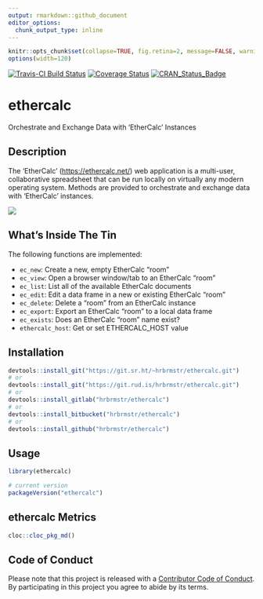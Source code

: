 ```yaml
---
output: rmarkdown::github_document
editor_options: 
  chunk_output_type: inline
---
```

```r
knitr::opts_chunk$set(collapse=TRUE, fig.retina=2, message=FALSE, warning=FALSE)
options(width=120)
```

[![Travis-CI Build Status](https://travis-ci.org/hrbrmstr/ethercalc.svg?branch=master)](https://travis-ci.org/hrbrmstr/ethercalc) 
[![Coverage Status](https://codecov.io/gh/hrbrmstr/ethercalc/branch/master/graph/badge.svg)](https://codecov.io/gh/hrbrmstr/ethercalc)
[![CRAN_Status_Badge](https://www.r-pkg.org/badges/version/ethercalc)](https://cran.r-project.org/package=ethercalc)

# ethercalc

Orchestrate and Exchange Data with 'EtherCalc' Instances

## Description

The 'EtherCalc' (<https://ethercalc.net/>) web application is a multi-user, 
collaborative spreadsheet that can be run locally on virtually any modern operating system. Methods are provided to orchestrate and exchange data with 'EtherCalc' instances.

![](man/figures/ethercalc-example.gif)

## What's Inside The Tin

The following functions are implemented:

- `ec_new`:	Create a new, empty EtherCalc "room"
- `ec_view`:	Open a browser window/tab to an EtherCalc "room"
- `ec_list`:	List all of the available EtherCalc documents
- `ec_edit`:	Edit a data frame in a new or existing EtherCalc "room"
- `ec_delete`:	Delete a "room" from an EtherCalc instance
- `ec_export`:	Export an EtherCalc "room" to a local data frame
- `ec_exists`:	Does an EtherCalc "room" name exist?
- `ethercalc_host`:	Get or set ETHERCALC_HOST value

## Installation

```r
devtools::install_git("https://git.sr.ht/~hrbrmstr/ethercalc.git")
# or
devtools::install_git("https://git.rud.is/hrbrmstr/ethercalc.git")
# or
devtools::install_gitlab("hrbrmstr/ethercalc")
# or
devtools::install_bitbucket("hrbrmstr/ethercalc")
# or
devtools::install_github("hrbrmstr/ethercalc")
```

## Usage

```r
library(ethercalc)

# current version
packageVersion("ethercalc")

```

## ethercalc Metrics

```r
cloc::cloc_pkg_md()
```

## Code of Conduct

Please note that this project is released with a [Contributor Code of Conduct](CONDUCT.md). 
By participating in this project you agree to abide by its terms.
